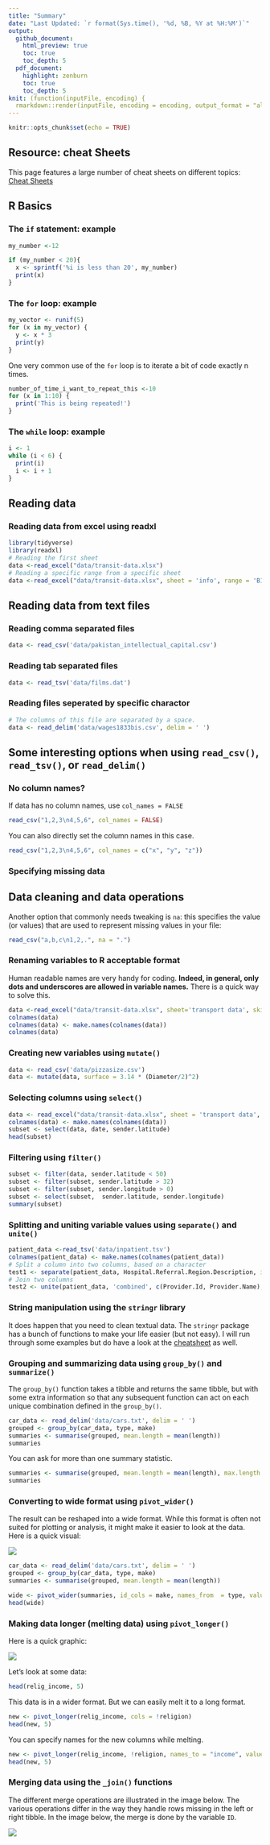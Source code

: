 ```yaml
---
title: "Summary"
date: "Last Updated: `r format(Sys.time(), '%d, %B, %Y at %H:%M')`"
output:
  github_document:
    html_preview: true
    toc: true
    toc_depth: 5
  pdf_document:
    highlight: zenburn
    toc: true
    toc_depth: 5
knit: (function(inputFile, encoding) {
  rmarkdown::render(inputFile, encoding = encoding, output_format = "all") })
---
```


```r
knitr::opts_chunk$set(echo = TRUE)
```

## Resource: cheat Sheets

This page features a large number of cheat sheets on different topics: [Cheat Sheets](https://www.rstudio.com/resources/cheatsheets/)

## R Basics

### The `if` statement: example

```r
my_number <-12

if (my_number < 20){
  x <- sprintf('%i is less than 20', my_number)
  print(x)
}
```

### The `for` loop: example

```r
my_vector <- runif(5)
for (x in my_vector) {
  y <- x * 3
  print(y)
}
```

One very common use of the `for` loop is to iterate a bit of code exactly n times.

```r
number_of_time_i_want_to_repeat_this <-10
for (x in 1:10) {
  print('This is being repeated!')
} 
```

### The `while` loop: example

```r
i <- 1
while (i < 6) {
  print(i)
  i <- i + 1
} 
```

## Reading data

### Reading data from excel using readxl

```r
library(tidyverse)
library(readxl)
# Reading the first sheet
data <-read_excel("data/transit-data.xlsx")
# Reading a specific range from a specific sheet
data <-read_excel("data/transit-data.xlsx", sheet = 'info', range = 'B1:C7')
```

## Reading data from text files

### Reading comma separated files

```r
data <- read_csv('data/pakistan_intellectual_capital.csv')
```

### Reading tab separated files

```r
data <- read_tsv('data/films.dat')
```

### Reading files seperated by specific charactor

```r
# The columns of this file are separated by a space.
data <- read_delim('data/wages1833bis.csv', delim = ' ')
```

## Some interesting options when using `read_csv()`, `read_tsv()`, or `read_delim()`

### No column names?

If data has no column names, use `col_names = FALSE`

```r
read_csv("1,2,3\n4,5,6", col_names = FALSE)
```

You can also directly set the column names in this case.

```r
read_csv("1,2,3\n4,5,6", col_names = c("x", "y", "z"))
```

### Specifying missing data

## Data cleaning and data operations

Another option that commonly needs tweaking is `na`: this specifies the value (or values) that are used to represent missing values in your file:

```r
read_csv("a,b,c\n1,2,.", na = ".")
```

### Renaming variables to R acceptable format

Human readable names are very handy for coding. **Indeed, in general, only dots and underscores are allowed in variable names.** There is a quick way to solve this.

```r
data <-read_excel("data/transit-data.xlsx", sheet='transport data', skip = 1)
colnames(data)
colnames(data) <- make.names(colnames(data))
colnames(data)
```

### Creating new variables using `mutate()`

```r
data <- read_csv('data/pizzasize.csv')
data <- mutate(data, surface = 3.14 * (Diameter/2)^2)
```

### Selecting columns using `select()`

```r
data <- read_excel("data/transit-data.xlsx", sheet = 'transport data', skip=1)
colnames(data) <- make.names(colnames(data))
subset <- select(data, date, sender.latitude)
head(subset)
```

### Filtering using `filter()`

```r
subset <- filter(data, sender.latitude < 50)
subset <- filter(subset, sender.latitude > 32)
subset <- filter(subset, sender.longitude > 0)
subset <- select(subset,  sender.latitude, sender.longitude)
summary(subset)
```

### Splitting and uniting variable values using `separate()` and `unite()`

```r
patient_data <-read_tsv('data/inpatient.tsv')
colnames(patient_data) <- make.names(colnames(patient_data))
# Split a column into two columns, based on a character
test1 <- separate(patient_data, Hospital.Referral.Region.Description, into=c('state', 'city'), sep='-')
# Join two columns
test2 <- unite(patient_data, 'combined', c(Provider.Id, Provider.Name), sep='_+_', remove = FALSE)

```

### String manipulation using the `stringr` library

It does happen that you need to clean textual data. The `stringr` package has a bunch of functions to make your life easier (but not easy). I will run through some examples but do have a look at the [cheatsheet](https://evoldyn.gitlab.io/evomics-2018/ref-sheets/R_strings.pdf) as well.

### Grouping and summarizing data using `group_by()` and `summarize()`

The `group_by()` function takes a tibble and returns the same tibble, but with some extra information so that any subsequent function can act on each unique combination defined in the `group_by()`.

```r
car_data <- read_delim('data/cars.txt', delim = ' ')
grouped <- group_by(car_data, type, make)
summaries <- summarise(grouped, mean.length = mean(length))
summaries
```

You can ask for more than one summary statistic.

```r
summaries <- summarise(grouped, mean.length = mean(length), max.length = max(length), std_rpm = sd(rpm))
summaries
```

### Converting to wide format using `pivot_wider()`

The result can be reshaped into a wide format. While this format is often not suited for plotting or analysis, it might make it easier to look at the data. Here is a quick visual:

![](images/pivot_wider_new.png)

```r
car_data <- read_delim('data/cars.txt', delim = ' ')
grouped <- group_by(car_data, type, make)
summaries <- summarise(grouped, mean.length = mean(length))

wide <- pivot_wider(summaries, id_cols = make, names_from  = type, values_from = mean.length)
head(wide)
```

### Making data longer (melting data) using `pivot_longer()`

Here is a quick graphic:

![](images/pivot_longer_new.png)

Let's look at some data:

```r
head(relig_income, 5)
```

This data is in a wider format. But we can easily melt it to a long format.

```r
new <- pivot_longer(relig_income, cols = !religion)
head(new, 5)
```

You can specify names for the new columns while melting.

```r
new <- pivot_longer(relig_income, !religion, names_to = "income", values_to = "count")
head(new, 5)
```

### Merging data using the `_join()` functions

The different merge operations are illustrated in the image below. The various operations differ in the way they handle rows missing in the left or right tibble. In the image below, the merge is done by the variable `ID`.

![](images/join.png)
